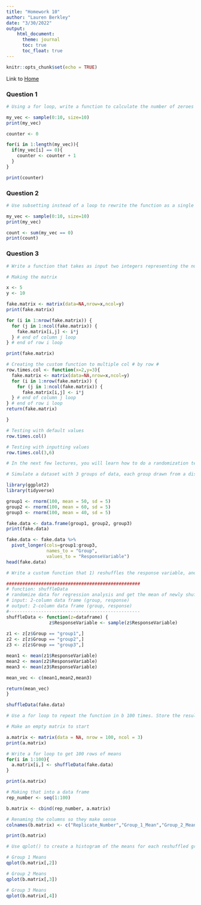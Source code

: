 ```yaml
---
title: "Homework 10"
author: "Lauren Berkley"
date: "3/30/2022"
output:
    html_document:
      theme: journal
      toc: true
      toc_float: true
---
```


```r
knitr::opts_chunk$set(echo = TRUE)
```

Link to [Home](index.html)

### Question 1
```r
# Using a for loop, write a function to calculate the number of zeroes in a numeric vector. Before entering the loop, set up a counter variable counter <- 0. Inside the loop, add 1 to counter each time you have a zero in the matrix. Finally, use return(counter) for the output.

my_vec <- sample(0:10, size=10)
print(my_vec)

counter <- 0

for(i in 1:length(my_vec)){
  if(my_vec[i] == 0){
    counter <- counter + 1
  }
}

print(counter)
```

### Question 2
```r
# Use subsetting instead of a loop to rewrite the function as a single line of code.

my_vec <- sample(0:10, size=10)
print(my_vec)

count <- sum(my_vec == 0)
print(count)
```

### Question 3
```r
# Write a function that takes as input two integers representing the number of rows and columns in a matrix. The output is a matrix of these dimensions in which each element is the product of the row number x the column number.

# Making the matrix

x <- 5
y <- 10

fake.matrix <- matrix(data=NA,nrow=x,ncol=y)
print(fake.matrix)

for (i in 1:nrow(fake.matrix)) {
  for (j in 1:ncol(fake.matrix)) {
    fake.matrix[i,j] <- i*j
  } # end of column j loop
} # end of row i loop

print(fake.matrix)

# Creating the custom function to multiple col # by row #
row.times.col <- function(x=2,y=3){
  fake.matrix <- matrix(data=NA,nrow=x,ncol=y)
  for (i in 1:nrow(fake.matrix)) {
    for (j in 1:ncol(fake.matrix)) {
      fake.matrix[i,j] <- i*j
  } # end of column j loop
} # end of row i loop
return(fake.matrix)

}

# Testing with default values
row.times.col()

# Testing with inputting values
row.times.col(3,6)
```

```r
# In the next few lectures, you will learn how to do a randomization test on your data. We will complete some of the steps today to practice calling custom functions within a for loop. Use the code from the March 31st lecture (Randomization Tests) to complete the following steps:

# Simulate a dataset with 3 groups of data, each group drawn from a distribution with a different mean. The final data frame should have 1 column for group and 1 column for the response variable.

library(ggplot2)
library(tidyverse)

group1 <- rnorm(100, mean = 50, sd = 5)
group2 <- rnorm(100, mean = 60, sd = 5)
group3 <- rnorm(100, mean = 40, sd = 5)

fake.data <- data.frame(group1, group2, group3)
print(fake.data)

fake.data <- fake.data %>%
  pivot_longer(cols=group1:group3,
               names_to = "Group",
               values_to = "ResponseVariable")
head(fake.data)

# Write a custom function that 1) reshuffles the response variable, and 2) calculates the mean of each group in the reshuffled data. Store the means in a vector of length 3.

##################################################
# function: shuffleData
# randomize data for regression analysis and get the mean of newly shuffled values
# input: 2-column data frame (group, response)
# output: 2-column data frame (group, response)
#------------------------------------------------- 
shuffleData <- function(z=dataframe) {
                z$ResponseVariable <- sample(z$ResponseVariable)
                
z1 <- z[z$Group == "group1",]
z2 <- z[z$Group == "group2",]
z3 <- z[z$Group == "group3",]

mean1 <- mean(z1$ResponseVariable)
mean2 <- mean(z2$ResponseVariable)
mean3 <- mean(z3$ResponseVariable)

mean_vec <- c(mean1,mean2,mean3)

return(mean_vec)
}

shuffleData(fake.data)

# Use a for loop to repeat the function in b 100 times. Store the results in a data frame that has 1 column indicating the replicate number and 1 column for each new group mean, for a total of 4 columns.

# Make an empty matrix to start

a.matrix <- matrix(data = NA, nrow = 100, ncol = 3)
print(a.matrix)

# Write a for loop to get 100 rows of means
for(i in 1:100){
  a.matrix[i,] <- shuffleData(fake.data)
}

print(a.matrix)

# Making that into a data frame
rep_number <- seq(1:100)

b.matrix <- cbind(rep_number, a.matrix)

# Renaming the columns so they make sense
colnames(b.matrix) <- c("Replicate_Number","Group_1_Mean","Group_2_Mean","Group_3_Mean")

print(b.matrix)

# Use qplot() to create a histogram of the means for each reshuffled group. Or, if you want a challenge, use ggplot() to overlay all 3 histograms in the same figure. How do the distributions of reshuffled means compare to the original means?

# Group 1 Means
qplot(b.matrix[,2])

# Group 2 Means
qplot(b.matrix[,3])

# Group 3 Means
qplot(b.matrix[,4])
```




